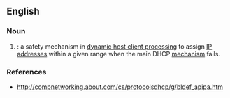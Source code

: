 ==English==

===Noun===
{{en-noun|-}}

# {{lb|en|internet}} {{initialism of|[[automatic]] [[private]] [[IP]] [[addressing]]|lang=en|nodot=1}}: a safety mechanism in [[DHCP|dynamic host client processing]] to assign [[IP address]]es within a given range when the main DHCP [[mechanism]] fails.

===References===
* http://compnetworking.about.com/cs/protocolsdhcp/g/bldef_apipa.htm